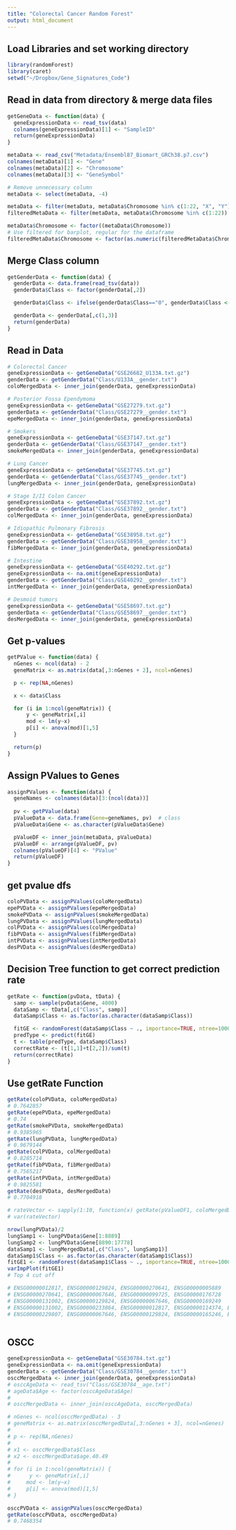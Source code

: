 ```yaml
---
title: "Colorectal Cancer Random Forest"
output: html_document
---
```


## Load Libraries and set working directory
```r
library(randomForest) 
library(caret)
setwd("~/Dropbox/Gene_Signatures_Code")
```


## Read in data from directory & merge data files
```r
getGeneData <- function(data) {
  geneExpressionData <- read_tsv(data)
  colnames(geneExpressionData)[1] <- "SampleID"
  return(geneExpressionData)
}

metaData <- read_csv("Metadata/Ensembl87_Biomart_GRCh38.p7.csv")
colnames(metaData)[1] <- "Gene"
colnames(metaData)[2] <- "Chromosome"
colnames(metaData)[3] <- "GeneSymbol"

# Remove unnecessary column
metaData <- select(metaData, -4)

metaData <- filter(metaData, metaData$Chromosome %in% c(1:22, "X", "Y"), !is.na(metaData$GeneSymbol))
filteredMetaData <- filter(metaData, metaData$Chromosome %in% c(1:22))

metaData$Chromosome <- factor((metaData$Chromosome))
# Use filtered for barplot, regular for the dataframe
filteredMetaData$Chromosome <- factor(as.numeric(filteredMetaData$Chromosome)) 

```


## Merge Class column
```r
getGenderData <- function(data) {
  genderData <- data.frame(read_tsv(data))
  genderData$Class <- factor(genderData[,2])

  genderData$Class <- ifelse(genderData$Class=="0", genderData$Class <- "Male", genderData$Class <- "Female")

  genderData <- genderData[,c(1,3)]
  return(genderData)
}
```



## Read in Data
```r
# Colorectal Cancer
geneExpressionData <- getGeneData("GSE26682_U133A.txt.gz")
genderData <- getGenderData("Class/U133A__gender.txt")
coloMergedData <- inner_join(genderData, geneExpressionData)

# Posterior Fossa Ependymoma
geneExpressionData <- getGeneData("GSE27279.txt.gz")
genderData <- getGenderData("Class/GSE27279__gender.txt")
epeMergedData <- inner_join(genderData, geneExpressionData)

# Smokers
geneExpressionData <- getGeneData("GSE37147.txt.gz")
genderData <- getGenderData("Class/GSE37147__gender.txt")
smokeMergedData <- inner_join(genderData, geneExpressionData)

# Lung Cancer
geneExpressionData <- getGeneData("GSE37745.txt.gz")
genderData <- getGenderData("Class/GSE37745__gender.txt")
lungMergedData <- inner_join(genderData, geneExpressionData)

# Stage I/II Colon Cancer
geneExpressionData <- getGeneData("GSE37892.txt.gz")
genderData <- getGenderData("Class/GSE37892__gender.txt")
colMergedData <- inner_join(genderData, geneExpressionData)

# Idiopathic Pulmonary Fibrosis
geneExpressionData <- getGeneData("GSE38958.txt.gz")
genderData <- getGenderData("Class/GSE38958__gender.txt")
fibMergedData <- inner_join(genderData, geneExpressionData)

# Intestine
geneExpressionData <- getGeneData("GSE40292.txt.gz")
geneExpressionData <- na.omit(geneExpressionData)
genderData <- getGenderData("Class/GSE40292__gender.txt")
intMergedData <- inner_join(genderData, geneExpressionData)

# Desmoid tumors
geneExpressionData <- getGeneData("GSE58697.txt.gz")
genderData <- getGenderData("Class/GSE58697__gender.txt")
desMergedData <- inner_join(genderData, geneExpressionData)
```


## Get p-values 
```r
getPValue <- function(data) {
  nGenes <- ncol(data) - 2
  geneMatrix <- as.matrix(data[,3:nGenes + 2], ncol=nGenes)

  p <- rep(NA,nGenes)

  x <- data$Class

  for (i in 1:ncol(geneMatrix)) {
      y <- geneMatrix[,i] 
      mod <- lm(y~x)
      p[i] <- anova(mod)[1,5]
  }

  return(p)
}


```


## Assign PValues to Genes
```r
assignPValues <- function(data) {
  geneNames <- colnames(data)[3:(ncol(data))] 
  
  pv <- getPValue(data)
  pValueData <- data.frame(Gene=geneNames, pv)  # class
  pValueData$Gene <- as.character(pValueData$Gene)

  pValueDF <- inner_join(metaData, pValueData)
  pValueDF <- arrange(pValueDF, pv)
  colnames(pValueDF)[4] <- "PValue"
  return(pValueDF)
}
```


## get pvalue dfs
```r
coloPVData <- assignPValues(coloMergedData)
epePVData <- assignPValues(epeMergedData)
smokePVData <- assignPValues(smokeMergedData)
lungPVData <- assignPValues(lungMergedData)
colPVData <- assignPValues(colMergedData)
fibPVData <- assignPValues(fibMergedData)
intPVData <- assignPValues(intMergedData)
desPVData <- assignPValues(desMergedData)

```


## Decision Tree function to get correct prediction rate
```r
getRate <- function(pvData, tData) {
  samp <- sample(pvData$Gene, 4000)
  dataSamp <- tData[,c("Class", samp)] 
  dataSamp$Class <- as.factor(as.character(dataSamp$Class))

  fitGE <- randomForest(dataSamp$Class ~ ., importance=TRUE, ntree=1000, data=dataSamp)
  predType <- predict(fitGE)
  t <- table(predType, dataSamp$Class)
  correctRate <- (t[1,1]+t[2,2])/sum(t)
  return(correctRate)
}

```


## Use getRate Function
```r
getRate(coloPVData, coloMergedData)
# 0.7642857
getRate(epePVData, epeMergedData)
# 0.74
getRate(smokePVData, smokeMergedData)
# 0.9385965
getRate(lungPVData, lungMergedData)
# 0.9679144
getRate(colPVData, colMergedData)
# 0.8285714
getRate(fibPVData, fibMergedData)
# 0.7565217
getRate(intPVData, intMergedData)
# 0.9825581
getRate(desPVData, desMergedData)
# 0.7704918

# rateVector <- sapply(1:10, function(x) getRate(pValueDF1, coloMergedData))
# var(rateVector)

nrow(lungPVData)/2
lungSamp1 <- lungPVData$Gene[1:8889]
lungSamp2 <- lungPVData$Gene[8890:17778]
dataSamp1 <- lungMergedData[,c("Class", lungSamp1)] 
dataSamp1$Class <- as.factor(as.character(dataSamp1$Class))
fitGE1 <- randomForest(dataSamp1$Class ~ ., importance=TRUE, ntree=1000, data=dataSamp1)
varImpPlot(fitGE1)
# Top 4 cut off

# ENSG00000012817, ENSG00000129824, ENSG00000270641, ENSG00000005889
# ENSG00000270641, ENSG00000067646, ENSG00000099725, ENSG00000176728
# ENSG00000131002, ENSG00000129824, ENSG00000067646, ENSG00000169249
# ENSG00000131002, ENSG00000233864, ENSG00000012817, ENSG00000114374, ENSG0000067048, ENSG00000165246, ENSG00000229807, ENSG00000129824, ENSG00000183878
# ENSG00000229807, ENSG00000067646, ENSG00000129824, ENSG00000165246, ENSG0000270641, ENSG00000012817, ENSG00000114374, ENSG00000131002, ENSG00000099725



```



## OSCC
```r
geneExpressionData <- getGeneData("GSE30784.txt.gz")
geneExpressionData <- na.omit(geneExpressionData)
genderData <- getGenderData("Class/GSE30784__gender.txt")
osccMergedData <- inner_join(genderData, geneExpressionData)
# osccAgeData <- read_tsv("Class/GSE30784__age.txt")
# ageData$Age <- factor(osccAgeData$Age)
# 
# osccMergedData <- inner_join(osccAgeData, osccMergedData)

# nGenes <- ncol(osccMergedData) - 3
# geneMatrix <- as.matrix(osccMergedData[,3:nGenes + 3], ncol=nGenes)
# 
# p <- rep(NA,nGenes)
# 
# x1 <- osccMergedData$Class
# x2 <- osccMergedData$age.40.49
# 
# for (i in 1:ncol(geneMatrix)) {
#      y <- geneMatrix[,i] 
#     mod <- lm(y~x)
#     p[i] <- anova(mod)[1,5]
# }

osccPVData <- assignPValues(osccMergedData)
getRate(osccPVData, osccMergedData)
# 0.7468354
```





